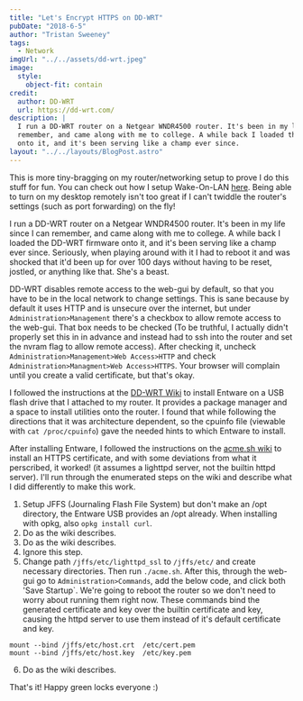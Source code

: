 ```yaml
---
title: "Let's Encrypt HTTPS on DD-WRT"
pubDate: "2018-6-5"
author: "Tristan Sweeney"
tags:
  - Network
imgUrl: "../../assets/dd-wrt.jpeg"
image:
  style:
    object-fit: contain
credit:
  author: DD-WRT
  url: https://dd-wrt.com/
description: |
  I run a DD-WRT router on a Netgear WNDR4500 router. It's been in my life since I can
  remember, and came along with me to college. A while back I loaded the DD-WRT firmware
  onto it, and it's been serving like a champ ever since.
layout: "../../layouts/BlogPost.astro"
---
```


This is more tiny-bragging on my router/networking setup to prove I do this stuff for fun. You can check out how I setup Wake-On-LAN [here](/networking/2018/06/04/Wake-On-LAN.html). Being able to turn on my desktop remotely isn't too great if I can't twiddle the router's settings (such as port forwarding) on the fly!

I run a DD-WRT router on a Netgear WNDR4500 router. It's been in my life since I can remember, and came along with me to college. A while back I loaded the DD-WRT firmware onto it, and it's been serving like a champ ever since. Seriously, when playing around with it I had to reboot it and was shocked that it'd been up for over 100 days without having to be reset, jostled, or anything like that. She's a beast.

DD-WRT disables remote access to the web-gui by default, so that you have to be in the local network to change settings. This is sane because by default it uses HTTP and is unsecure over the internet, but under `Administration>Management` there's a checkbox to allow remote access to the web-gui. That box needs to be checked (To be truthful, I actually didn't properly set this in in advance and instead had to ssh into the router and set the nvram flag to allow remote access). After checking it, uncheck `Administration>Management>Web Access>HTTP` and check `Administration>Managment>Web Access>HTTPS`. Your browser will complain until you create a valid certificate, but that's okay.

I followed the instructions at the [DD-WRT Wiki](https://wiki.dd-wrt.com/wiki/index.php/Installing_Entware) to install Entware on a USB flash drive that I attached to my router. It provides a package manager and a space to install utilities onto the router. I found that while following the directions that it was architecture dependent, so the cpuinfo file (viewable with `cat /proc/cpuinfo`) gave the needed hints to which Entware to install.

After installing Entware, I followed the instructions on the [acme.sh wiki](https://github.com/Neilpang/acme.sh/wiki/How-to-run-on-DD-WRT-with-lighttpd) to install an HTTPS certificate, and with some deviations from what it perscribed, it worked! (it assumes a lighttpd server, not the builtin httpd server). I'll run through the enumerated steps on the wiki and describe what I did differently to make this work.

1. Setup JFFS (Journaling Flash File System) but don't make an /opt directory, the Entware USB provides an /opt already. When installing with opkg, also `opkg install curl`.
2. Do as the wiki describes.
3. Do as the wiki describes.
4. Ignore this step.
5. Change path `/jffs/etc/lighttpd_ssl` to `/jffs/etc/` and create necessary directories. Then run `./acme.sh`. After this, through the web-gui go to `Administration>Commands`, add the below code, and click both 'Save Startup`. We're going to reboot the router so we don't need to worry about running them right now. These commands bind the generated certificate and key over the builtin certificate and key, causing the httpd server to use them instead of it's default certificate and key.

```
mount --bind /jffs/etc/host.crt  /etc/cert.pem
mount --bind /jffs/etc/host.key  /etc/key.pem
```

6. Do as the wiki describes.

That's it! Happy green locks everyone :)
